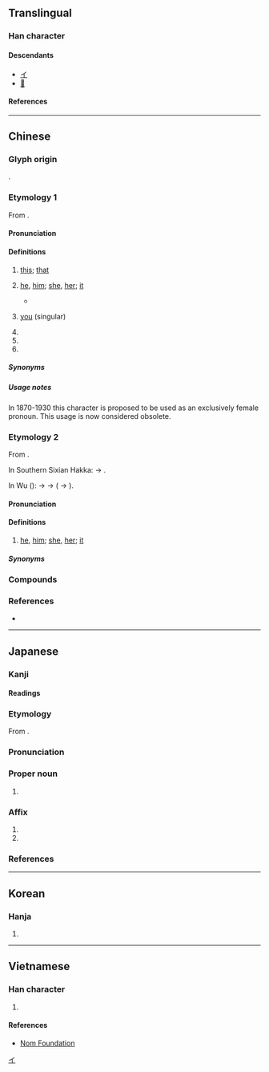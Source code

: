 {{character info}}
==Translingual==

===Han character===
{{Han char|rn=9|rad=人|as=04|sn=6|four=27257|canj=OSK|ids=⿰亻尹}}

====Descendants====
* [[イ]]
* [[𛀇]]

====References====
{{Han ref|kx=0095.150|dkj=00432|dj=0202.010|hdz=10126.090|uh=4F0A}}

[[Category:Han characters from which katakana were derived|イ]]

----

==Chinese==

===Glyph origin===
{{Han etym}}
{{Han compound|人|alt1=亻|尹|ls=psc|c1=s|t1=person|c2=p}}.

===Etymology 1===
{{zh-forms|alt=𠁼}}
From {{inh|zh|sit-pro|*(h)i ~ *(h)aj||this; here}}.

====Pronunciation====
{{zh-pron
|m=yī
|ma=Zh-yī.ogg
|c=ji1
|h=pfs=yî
|md=ĭ
|mda=Cdo-fzho,_伊.ogg
|mn=ml,tp,kh,tn,lk,sx,yl,mg,hc,tc,jj,ph:i/km:ī
|mna=Zh-yī.ogg
|mn-t=i1
|w=1i
|mc=y
|oc=y
|cat=pron,pn
}}

====Definitions====
{{zh-hanzi}}

# {{lb|zh|literary}} [[this]]; [[that]]
# {{lb|zh|literary|or|coastal|_|Min}} [[he]], [[him]]; [[she]], [[her]]; [[it]]
#* {{zh-x|伊 伏 在 地上；車夫 便 也 立 住 腳。|'''She''' laid prostrate on the ground; the coachman also had halted.|ref='''1919''' December 1, {{w2|zh|魯迅}} ({{w|Lu Xun}}), {{w2|zh|pref=《|一件小事|suf=》}}}}
#: {{zh-x|我 無 共 伊 講。|I didn't tell '''him'''.|MN}}
#: {{zh-x|'''伊''' 名 什乇？|tr=Ĭ miàng sié-nó̤h?|What's his/her name?|MD|a=Cdo_whats_his_name.ogg|link=yes}}
# {{lb|zh|literary}} [[you]] (singular)
# {{surname|zh}}
# {{zh-short|伊拉克|Iraq}}
# {{zh-short|伊朗|Iran}}

=====Synonyms=====
{{zh-dial|他}}

=====Usage notes=====
In 1870-1930 this character is proposed to be used as an exclusively female pronoun. This usage is now considered obsolete.

===Etymology 2===
{{zh-forms|alt=佢,渠,夷-Wu}}
From {{ltc-l|渠|he; she; it}}.

In Southern Sixian Hakka: {{IPAchar|/ki/}} → {{IPAchar|/i/}}.

In Wu ({{zh-ref|You, 1995}}): {{IPAchar|/ɡ-/}} → {{IPAchar|/dʑ-/}} → {{IPAchar|/ɦ-/}} ( → {{IPAchar|/ʔ-/}}).

====Pronunciation====
{{zh-pron
|h=pfs=s:yì
|w=3hhi
|cat=pron
}}

====Definitions====
{{zh-hanzi}}

# {{lb|zh|Southern Sixian|_|Hakka|Wu}} [[he]], [[him]]; [[she]], [[her]]; [[it]]
#: {{zh-x|儂 來 尋 我 兒子，伊 正好 勿 辣海，對勿起。|I am sorry that you come to see my son, but '''he''' is not present now|SH}}

=====Synonyms=====
{{zh-dial|他}}

===Compounds===
{{zh-der|fold=1|下車伊始|伊于胡底|伊人|伊優|伊兒汗國|伊凡第三|伊凡第四|伊凡諾夫|伊利亞德|伊利湖|伊利諾州|伊吾|伊呂|伊周|伊哩烏蘆|伊士曼|伊多語|伊始|伊寧縣|伊川|伊底帕斯|伊府麵|伊拉克|伊斯坦堡|伊斯巴罕|伊斯特島|伊斯蘭教|伊昔|伊朗|伊朗高原|伊比鳩魯|伊水|伊洛|伊犁|伊犁條約|伊犁河|伊犁縱谷|伊犁馬|伊瑪目|伊甸園|伊留申|伊秉綬|伊科戰爭|伊索|伊索寓言|伊羅斯|伊耆氏|伊蒲饌|伊藤博文|伊蘭|伊蚊|伊豆半島|伊里布|伊闕佛龕|伊闕山|伊鬱|佛洛伊德|兩伊戰爭|匪朝伊夕|吾伊|木乃伊|洛伊盆地|特洛伊城|秋水伊人|自詒伊戚|自貽伊戚|薩伊|蘇伊士|鬱伊|巴哈伊|伊儂:i-lâng|伊紅|別伊克|伊寧|伊里其}}

===References===
* {{R:yue:Hanzi}}

----

==Japanese==

===Kanji===
{{ja-kanji|grade=|rs=人04}}

====Readings====
{{ja-readings
|goon=い
|kanon=い
|kun=これ-, かれ-, ただ-
}}

===Etymology===
{{ja-kanjitab|い|yomi=o}}
From {{der|ja|ltc|-|sort=い}} {{ltc-l|伊}}.

===Pronunciation===
{{ja-pron|い|acc=1|acc_ref=DJR}}

===Proper noun===
{{ja-pos|proper|い}}

# {{short for|ja|伊太利||[[Italy]]|tr=Italia}}

===Affix===
{{ja-pos|affix|い}}

# {{short for|ja|伊太利||[[Italy]]|tr=Italia}}
# {{short for|ja|伊賀||[[Iga]]|tr=Iga}}

===References===
<references/>

----

==Korean==

===Hanja===
{{ko-hanja|이}}

# {{rfdef|ko|sort=人04}}

----

==Vietnamese==

===Han character===
{{vi-readings|reading=[[y]], [[i]]|rs=人04}}

# {{rfdef|vi|sort=人04}}

====References====
* [http://nomfoundation.org/common/nom_details.php?codepoint=4f0a Nom Foundation]